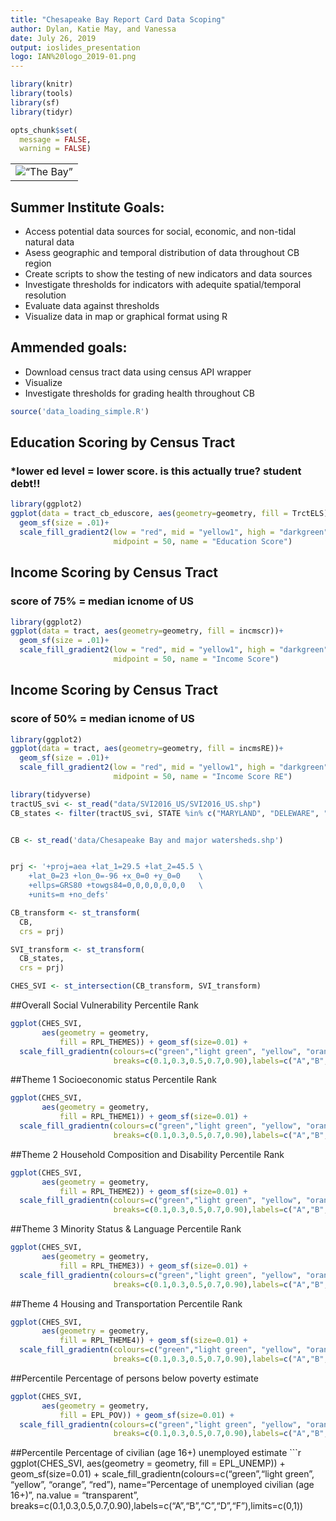 ```yaml
---
title: "Chesapeake Bay Report Card Data Scoping"
author: Dylan, Katie May, and Vanessa
date: July 26, 2019
output: ioslides_presentation
logo: IAN%20logo_2019-01.png
---
```

```r
library(knitr)
library(tools)
library(sf)
library(tidyr)

opts_chunk$set(
  message = FALSE,
  warning = FALSE)

```
---
!["The Bay"](ChesBay_SummerInstitute_files/DSC09199.jpg)
---
## Summer Institute Goals:

- Access potential data sources for social, economic, and non-tidal natural data 
- Asess geographic and temporal distribution of data throughout CB region
- Create scripts to show the testing of new indicators and data sources
- Investigate thresholds for indicators with adequite spatial/temporal resolution
- Evaluate data against thresholds 
- Visualize data in map or graphical format using R 

## Ammended goals:
- Download census tract data using census API wrapper
- Visualize
- Investigate thresholds for grading health throughout CB
```r
source('data_loading_simple.R')

```
## Education Scoring by Census Tract 
### *lower ed level = lower score. is this actually true? student debt!!
```r
library(ggplot2)
ggplot(data = tract_cb_eduscore, aes(geometry=geometry, fill = TrctELS))+
  geom_sf(size = .01)+
  scale_fill_gradient2(low = "red", mid = "yellow1", high = "darkgreen", 
                       midpoint = 50, name = "Education Score")
```
## Income Scoring by Census Tract 
### score of 75% = median icnome of US
```r
library(ggplot2)
ggplot(data = tract, aes(geometry=geometry, fill = incmscr))+
  geom_sf(size = .01)+
  scale_fill_gradient2(low = "red", mid = "yellow1", high = "darkgreen", 
                       midpoint = 50, name = "Income Score")
```
## Income Scoring by Census Tract 
### score of 50% = median icnome of US
```r
library(ggplot2)
ggplot(data = tract, aes(geometry=geometry, fill = incmsRE))+
  geom_sf(size = .01)+
  scale_fill_gradient2(low = "red", mid = "yellow1", high = "darkgreen", 
                       midpoint = 50, name = "Income Score RE")
```


```r
library(tidyverse)
tractUS_svi <- st_read("data/SVI2016_US/SVI2016_US.shp")
CB_states <- filter(tractUS_svi, STATE %in% c("MARYLAND", "DELEWARE", "NEW YORK", "VIRGINIA", "WEST VIRGINIA", "PENNSYLVANIA", "DISTRICTOFCOLUMBIA"))


CB <- st_read('data/Chesapeake Bay and major watersheds.shp')


prj <- '+proj=aea +lat_1=29.5 +lat_2=45.5 \
    +lat_0=23 +lon_0=-96 +x_0=0 +y_0=0    \
    +ellps=GRS80 +towgs84=0,0,0,0,0,0,0   \
    +units=m +no_defs'

CB_transform <- st_transform(
  CB,
  crs = prj)

SVI_transform <- st_transform(
  CB_states,
  crs = prj)

CHES_SVI <- st_intersection(CB_transform, SVI_transform)

```

##Overall Social Vulnerability Percentile Rank
```r
ggplot(CHES_SVI, 
       aes(geometry = geometry,
           fill = RPL_THEMES)) + geom_sf(size=0.01) + 
  scale_fill_gradientn(colours=c("green","light green", "yellow", "orange", "red"), name="Overall Social Vulnerability", na.value = "transparent",
                       breaks=c(0.1,0.3,0.5,0.7,0.90),labels=c("A","B","C","D","F"),limits=c(0,1))

```

##Theme 1 Socioeconomic status Percentile Rank
```r
ggplot(CHES_SVI, 
       aes(geometry = geometry,
           fill = RPL_THEME1)) + geom_sf(size=0.01) + 
  scale_fill_gradientn(colours=c("green","light green", "yellow", "orange", "red"), name="Socioeconomic status", na.value = "transparent",
                       breaks=c(0.1,0.3,0.5,0.7,0.90),labels=c("A","B","C","D","F"),limits=c(0,1))
```

##Theme 2 Household Composition and Disability Percentile Rank
```r
ggplot(CHES_SVI, 
       aes(geometry = geometry,
           fill = RPL_THEME2)) + geom_sf(size=0.01) + 
  scale_fill_gradientn(colours=c("green","light green", "yellow", "orange", "red"), name="Household Composition & Disability", na.value = "transparent",
                       breaks=c(0.1,0.3,0.5,0.7,0.90),labels=c("A","B","C","D","F"),limits=c(0,1))
```

##Theme 3 Minority Status & Language Percentile Rank
```r
ggplot(CHES_SVI, 
       aes(geometry = geometry,
           fill = RPL_THEME3)) + geom_sf(size=0.01) + 
  scale_fill_gradientn(colours=c("green","light green", "yellow", "orange", "red"), name="Minority Status & Language", na.value = "transparent",
                       breaks=c(0.1,0.3,0.5,0.7,0.90),labels=c("A","B","C","D","F"),limits=c(0,1))
```

##Theme 4 Housing and Transportation Percentile Rank
```r
ggplot(CHES_SVI, 
       aes(geometry = geometry,
           fill = RPL_THEME4)) + geom_sf(size=0.01) + 
  scale_fill_gradientn(colours=c("green","light green", "yellow", "orange", "red"), name="Housing & Transportation", na.value = "transparent",
                       breaks=c(0.1,0.3,0.5,0.7,0.90),labels=c("A","B","C","D","F"),limits=c(0,1))
```

##Percentile Percentage of persons below poverty estimate
```r
ggplot(CHES_SVI, 
       aes(geometry = geometry,
           fill = EPL_POV)) + geom_sf(size=0.01) + 
  scale_fill_gradientn(colours=c("green","light green", "yellow", "orange", "red"), name="Percentage of persons below poverty", na.value = "transparent",
                       breaks=c(0.1,0.3,0.5,0.7,0.90),labels=c("A","B","C","D","F"),limits=c(0,1))
```

##Percentile Percentage of civilian (age 16+) unemployed estimate
```r
ggplot(CHES_SVI, 
       aes(geometry = geometry,
           fill = EPL_UNEMP)) + geom_sf(size=0.01) + 
  scale_fill_gradientn(colours=c("green","light green", "yellow", "orange", "red"), name="Percentage of unemployed civilian (age 16+)", na.value = "transparent",
                       breaks=c(0.1,0.3,0.5,0.7,0.90),labels=c("A","B","C","D","F"),limits=c(0,1))